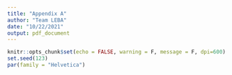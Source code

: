 ```yaml
---
title: "Appendix A"
author: "Team LEBA"
date: "10/22/2021"
output: pdf_document
---
```


```r
knitr::opts_chunk$set(echo = FALSE, warning = F, message = F, dpi=600)
set.seed(123)
par(family = "Helvetica")
```
